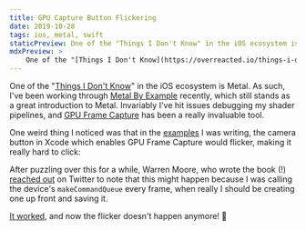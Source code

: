 ```yaml
---
title: GPU Capture Button Flickering
date: 2019-10-28
tags: ios, metal, swift
staticPreview: One of the "Things I Don't Know" in the iOS ecosystem is Metal. As such, I've been working through Metal By Example recently, which still stands as a great introduction to Metal...
mdxPreview: >
    One of the "[Things I Don't Know](https://overreacted.io/things-i-dont-know-as-of-2018/)" in the iOS ecosystem is Metal. As such, I've been working through [Metal By Example](https://metalbyexample.com/) recently, which still stands as a great introduction to Metal...
---
```


One of the "[Things I Don't Know](https://overreacted.io/things-i-dont-know-as-of-2018/)" in the iOS ecosystem is Metal. As such, I've been working through [Metal By Example](https://metalbyexample.com/) recently, which still stands as a great introduction to Metal. Invariably I've hit issues debugging my shader pipelines, and [GPU Frame Capture](https://app.plangrid.com/projects/712902dd-d42d-d9de-9557-86222a6ef5b2/sheets) has been a really invaluable tool.

One weird thing I noticed was that in the [examples](https://github.com/noahsark769/MetalByExampleExamples) I was writing, the camera button in Xcode which enables GPU Frame Capture would flicker, making it really hard to click:

<CaptionedImage filename="gpu-frame-capture.gif" alt="GIF showing the camera button flickering" caption="" />

After puzzling over this for a while, Warren Moore, who wrote the book (!) [reached out](https://twitter.com/warrenm/status/1188915996125356032) on Twitter to note that this might happen because I was calling the device's `makeCommandQueue` every frame, when really I should be creating one up front and saving it.

[It worked](https://github.com/noahsark769/MetalByExampleExamples/commit/6a6e7b0320bc877e58c055fd5f084fe91ff5e1ad#diff-c11c08d51dee2b1b6b212e4dc20e1d65R21), and now the flicker doesn't happen anymore! 🎉
